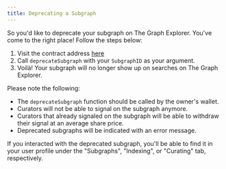 ```yaml
---
title: Deprecating a Subgraph
---
```


So you'd like to deprecate your subgraph on The Graph Explorer. You've come to the right place! Follow the steps below:

1. Visit the contract address [here](https://etherscan.io/address/0xadca0dd4729c8ba3acf3e99f3a9f471ef37b6825#writeProxyContract)
2. Call `deprecateSubgraph` with your `SubgraphID` as your argument.
3. Voilà! Your subgraph will no longer show up on searches on The Graph Explorer.

Please note the following:

- The `deprecateSubgraph` function should be called by the owner's wallet.
- Curators will not be able to signal on the subgraph anymore.
- Curators that already signaled on the subgraph will be able to withdraw their signal at an average share price.
- Deprecated subgraphs will be indicated with an error message.

If you interacted with the deprecated subgraph, you'll be able to find it in your user profile under the "Subgraphs", "Indexing", or "Curating" tab, respectively.
